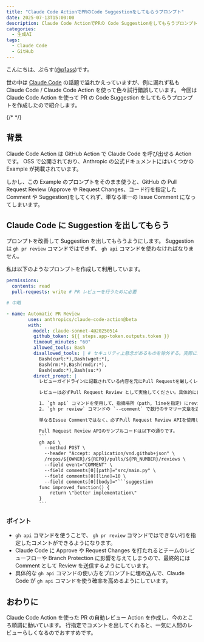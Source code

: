 ```yaml
---
title: "Claude Code ActionでPRのCode Suggestionをしてもらうプロンプト"
date: 2025-07-13T15:00:00
description: Claude Code ActionでPRの Code Suggestionをしてもらうプロンプトを作成したので紹介します。
categories:
  - 生成AI
tags:
  - Claude Code
  - GitHub
---
```


こんにちは、ぷらす([@p1ass](https://twitter.com/p1ass))です。

世の中は [Claude Code](https://docs.anthropic.com/ja/docs/claude-code/overview) の話題で溢れかえっていますが、例に漏れず私も Claude Code / Claude Code Action を使って色々試行錯誤しています。
今回は Claude Code Action を使って PR の Code Suggestion をしてもらうプロンプトを作成したので紹介します。

{/* <!--more--> */}

## 背景

Claude Code Action は GitHub Action で Claude Code を呼び出せる Action です。
OSS で公開されており、Anthropic の公式ドキュメントにはいくつかの Example が掲載されています。

<ExLinkCard url="https://docs.anthropic.com/ja/docs/claude-code/github-actions" />
<ExLinkCard url="https://github.com/anthropics/claude-code-action/blob/main/examples/claude-auto-review.yml" />

しかし、この Example のプロンプトをそのまま使うと、GitHub の Pull Request Review (Approve や Request Changes、コード行を指定した Comment や Suggestion)をしてくれず、単なる単一の Issue Comment になってしまいます。

<script src="https://emgithub.com/embed-v2.js?target=https%3A%2F%2Fgithub.com%2Fanthropics%2Fclaude-code-action%2Fblob%2Fmain%2Fexamples%2Fclaude-auto-review.yml&style=atom-one-dark&type=code&showBorder=on&showLineNumbers=on&showFileMeta=on&showFullPath=on&showCopy=on"></script>

## Claude Code に Suggestion を出してもらう

プロンプトを改善して Suggestion を出してもらうようにします。
Suggestion は `gh pr review` コマンドではできず、 `gh api` コマンドを使わなければなりません。

私は以下のようなプロンプトを作成して利用しています。

````yaml
permissions:
  contents: read
  pull-requests: write # PR レビューを行うために必要

# 中略

- name: Automatic PR Review
        uses: anthropics/claude-code-action@beta
        with:
          model: claude-sonnet-4@20250514
          github_token: ${{ steps.app-token.outputs.token }}
          timeout_minutes: "60"
          allowed_tools: Bash
          disallowed_tools: | # セキュリティ上懸念があるものを除外する。実際にはもっと多くのコマンドを除外している
            Bash(curl:*),Bash(wget:*),
            Bash(rm:*),Bash(rmdir:*),
            Bash(sudo:*),Bash(su:*)
          direct_prompt: |
            レビューガイドラインに記載されている内容を元にPull Requestを厳しくレビューしてください。

            レビューは必ずPull Request Review として実施してください。具体的には以下の手順で行ってください：

            1. `gh api` コマンドを使用して、指摘場所（path, lineを指定）にreviewsをPOSTする。
            2. `gh pr review` コマンドの `--comment` で数行のサマリー文章を送信する（`--approve` や `--request-changes` は使わず `--comment` を使ってください）

            単なるIssue Commentではなく、必ずPull Request Review APIを使用してレビューを実施してください。

            Pull Request Review APIのサンプルコードは以下の通りです。
            ```
            gh api \
              --method POST \
              --header "Accept: application/vnd.github+json" \
              /repos/${OWNER}/${REPO}/pulls/${PR_NUMBER}/reviews \
              --field event="COMMENT" \
              --field comments[0][path]="src/main.py" \
              --field comments[0][line]=10 \
              --field comments[0][body]="```suggestion
            func improved_function() {
                return \"better implementation\"
            }
            ```
````

### ポイント

- `gh api` コマンドを使うことで、 `gh pr review` コマンドではできない行を指定したコメントができるようになります。
- Claude Code に Approve や Request Changes を打たれるとチームのレビューフローや Branch Protection に影響を与えてしまうので、最終的には Comment として Review を送信するようにしています。
- 具体的な `gh api` コマンドの使い方をプロンプトに埋め込んで、Claude Code が `gh api` コマンドを使う確率を高めるようにしています。

## おわりに

Claude Code Action を使った PR の自動レビュー Action を作成し、今のところ順調に動いています。
行指定でコメントを出してくれると、一気に人間のレビューらしくなるのでおすすめです。